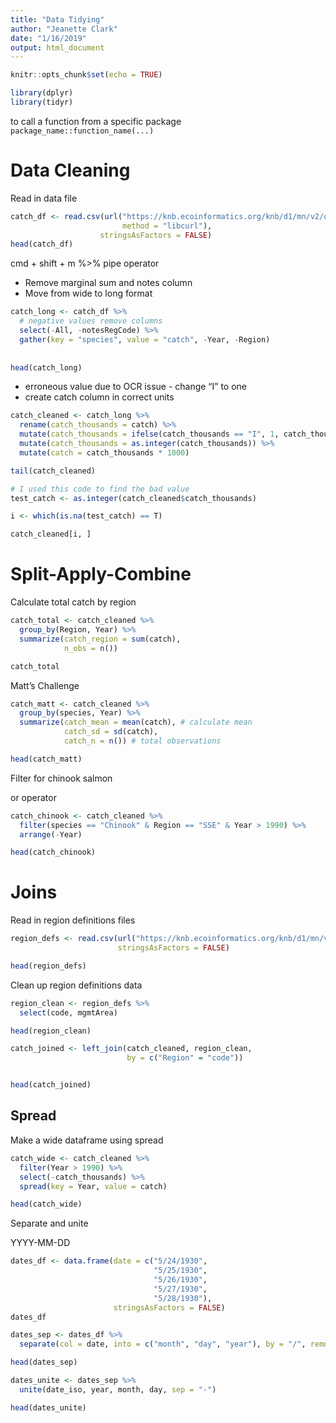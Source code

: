 ```yaml
---
title: "Data Tidying"
author: "Jeanette Clark"
date: "1/16/2019"
output: html_document
---
```


```r
knitr::opts_chunk$set(echo = TRUE)
```

```r
library(dplyr)
library(tidyr)
```

to call a function from a specific package `package_name::function_name(...)`

# Data Cleaning

Read in data file

```r
catch_df <- read.csv(url("https://knb.ecoinformatics.org/knb/d1/mn/v2/object/df35b.302.1", 
                         method = "libcurl"),
                    stringsAsFactors = FALSE)
head(catch_df)
```

cmd + shift + m %>% pipe operator

* Remove marginal sum and notes column
* Move from wide to long format

```r
catch_long <- catch_df %>%
  # negative values remove columns
  select(-All, -notesRegCode) %>% 
  gather(key = "species", value = "catch", -Year, -Region)
  
  
head(catch_long)
```


* erroneous value due to OCR issue - change "I" to one
* create catch column in correct units


```r
catch_cleaned <- catch_long %>% 
  rename(catch_thousands = catch) %>%
  mutate(catch_thousands = ifelse(catch_thousands == "I", 1, catch_thousands)) %>% 
  mutate(catch_thousands = as.integer(catch_thousands)) %>% 
  mutate(catch = catch_thousands * 1000)

tail(catch_cleaned)


```
 
 
```r
# I used this code to find the bad value
test_catch <- as.integer(catch_cleaned$catch_thousands)

i <- which(is.na(test_catch) == T)

catch_cleaned[i, ]

```

# Split-Apply-Combine


Calculate total catch by region

```r
catch_total <- catch_cleaned %>% 
  group_by(Region, Year) %>% 
  summarize(catch_region = sum(catch), 
            n_obs = n())

catch_total
```

Matt's Challenge

```r
catch_matt <- catch_cleaned %>% 
  group_by(species, Year) %>% 
  summarize(catch_mean = mean(catch), # calculate mean
            catch_sd = sd(catch),
            catch_n = n()) # total observations

head(catch_matt)
```

Filter for chinook salmon

| or operator

```r
catch_chinook <- catch_cleaned %>% 
  filter(species == "Chinook" & Region == "SSE" & Year > 1990) %>% 
  arrange(-Year)

head(catch_chinook)
```


# Joins

Read in region definitions files

```r
region_defs <- read.csv(url("https://knb.ecoinformatics.org/knb/d1/mn/v2/object/df35b.303.1", method = "libcurl"),
                        stringsAsFactors = FALSE)

head(region_defs)
```
Clean up region definitions data

```r
region_clean <- region_defs %>% 
  select(code, mgmtArea)

head(region_clean)

```

```r

catch_joined <- left_join(catch_cleaned, region_clean, 
                          by = c("Region" = "code"))


head(catch_joined)
```

## Spread

Make a wide dataframe using spread

```r
catch_wide <- catch_cleaned %>% 
  filter(Year > 1990) %>% 
  select(-catch_thousands) %>% 
  spread(key = Year, value = catch)

head(catch_wide)
```

Separate and unite

YYYY-MM-DD

```r
dates_df <- data.frame(date = c("5/24/1930",
                                "5/25/1930",
                                "5/26/1930",
                                "5/27/1930",
                                "5/28/1930"),
                       stringsAsFactors = FALSE)
dates_df
```

```r
dates_sep <- dates_df %>% 
  separate(col = date, into = c("month", "day", "year"), by = "/", remove = F)

head(dates_sep)
```

```r
dates_unite <- dates_sep %>% 
  unite(date_iso, year, month, day, sep = "-")

head(dates_unite)
```



